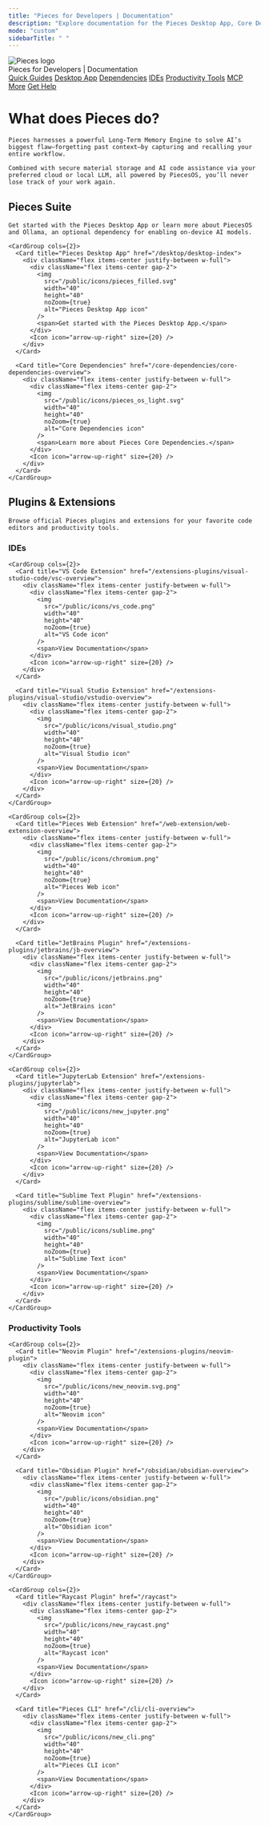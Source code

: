 ```yaml
---
title: "Pieces for Developers | Documentation"
description: "Explore documentation for the Pieces Desktop App, Core Dependencies, all plugins & extensions, and more."
mode: "custom"
sidebarTitle: " "
---
```


<style>
  /* Hide the nav logo on the index page */
  .page-index .nav-logo {
    display: none !important;
  }
</style>

<div className="w-full px-6 py-6 flex flex-col items-center border-b border-neutral-200 bg-gray-50 dark:bg-neutral-900 sticky top-0 z-50">
  <img
    src="/public/icons/pieces_filled.svg"
    alt="Pieces logo"
    className="w-10 h-10 mb-2"
  />
  <div className="text-xl font-semibold text-black dark:text-white mb-3">
    Pieces for Developers | Documentation
  </div>
  <div className="flex flex-wrap justify-center gap-x-4 gap-y-2 text-base font-medium text-gray-700 dark:text-gray-300">
    <a href="/meet-pieces/meet-pieces-index">Quick Guides</a>
    <a href="/desktop/desktop-index">Desktop App</a>
    <a href="/core-dependencies/core-dependencies-overview">Dependencies</a>
    <a href="/ides/vs-code-extension">IDEs</a>
    <a href="/productivity-tools/neovim-plugin">Productivity Tools</a>
    <a href="/mcp/mcp-overview">MCP</a>
    <a href="/more/roadmap">More</a>
    <a href="/get-help/getting-support">Get Help</a>
  </div>
</div>

<div className="custom-width-container">
  <div className="prose max-w-screen-xl mx-auto px-4 py-8">

# What does Pieces do?

    Pieces harnesses a powerful Long-Term Memory Engine to solve AI’s biggest flaw—forgetting past context—by capturing and recalling your entire workflow.

    Combined with secure material storage and AI code assistance via your preferred cloud or local LLM, all powered by PiecesOS, you’ll never lose track of your work again.

## Pieces Suite

    Get started with the Pieces Desktop App or learn more about PiecesOS and Ollama, an optional dependency for enabling on-device AI models.

    <CardGroup cols={2}>
      <Card title="Pieces Desktop App" href="/desktop/desktop-index">
        <div className="flex items-center justify-between w-full">
          <div className="flex items-center gap-2">
            <img
              src="/public/icons/pieces_filled.svg"
              width="40"
              height="40"
              noZoom={true}
              alt="Pieces Desktop App icon"
            />
            <span>Get started with the Pieces Desktop App.</span>
          </div>
          <Icon icon="arrow-up-right" size={20} />
        </div>
      </Card>

      <Card title="Core Dependencies" href="/core-dependencies/core-dependencies-overview">
        <div className="flex items-center justify-between w-full">
          <div className="flex items-center gap-2">
            <img
              src="/public/icons/pieces_os_light.svg"
              width="40"
              height="40"
              noZoom={true}
              alt="Core Dependencies icon"
            />
            <span>Learn more about Pieces Core Dependencies.</span>
          </div>
          <Icon icon="arrow-up-right" size={20} />
        </div>
      </Card>
    </CardGroup>

## Plugins & Extensions

    Browse official Pieces plugins and extensions for your favorite code editors and productivity tools.

### IDEs

    <CardGroup cols={2}>
      <Card title="VS Code Extension" href="/extensions-plugins/visual-studio-code/vsc-overview">
        <div className="flex items-center justify-between w-full">
          <div className="flex items-center gap-2">
            <img
              src="/public/icons/vs_code.png"
              width="40"
              height="40"
              noZoom={true}
              alt="VS Code icon"
            />
            <span>View Documentation</span>
          </div>
          <Icon icon="arrow-up-right" size={20} />
        </div>
      </Card>

      <Card title="Visual Studio Extension" href="/extensions-plugins/visual-studio/vstudio-overview">
        <div className="flex items-center justify-between w-full">
          <div className="flex items-center gap-2">
            <img
              src="/public/icons/visual_studio.png"
              width="40"
              height="40"
              noZoom={true}
              alt="Visual Studio icon"
            />
            <span>View Documentation</span>
          </div>
          <Icon icon="arrow-up-right" size={20} />
        </div>
      </Card>
    </CardGroup>

    <CardGroup cols={2}>
      <Card title="Pieces Web Extension" href="/web-extension/web-extension-overview">
        <div className="flex items-center justify-between w-full">
          <div className="flex items-center gap-2">
            <img
              src="/public/icons/chromium.png"
              width="40"
              height="40"
              noZoom={true}
              alt="Pieces Web icon"
            />
            <span>View Documentation</span>
          </div>
          <Icon icon="arrow-up-right" size={20} />
        </div>
      </Card>

      <Card title="JetBrains Plugin" href="/extensions-plugins/jetbrains/jb-overview">
        <div className="flex items-center justify-between w-full">
          <div className="flex items-center gap-2">
            <img
              src="/public/icons/jetbrains.png"
              width="40"
              height="40"
              noZoom={true}
              alt="JetBrains icon"
            />
            <span>View Documentation</span>
          </div>
          <Icon icon="arrow-up-right" size={20} />
        </div>
      </Card>
    </CardGroup>

    <CardGroup cols={2}>
      <Card title="JupyterLab Extension" href="/extensions-plugins/jupyterlab">
        <div className="flex items-center justify-between w-full">
          <div className="flex items-center gap-2">
            <img
              src="/public/icons/new_jupyter.png"
              width="40"
              height="40"
              noZoom={true}
              alt="JupyterLab icon"
            />
            <span>View Documentation</span>
          </div>
          <Icon icon="arrow-up-right" size={20} />
        </div>
      </Card>

      <Card title="Sublime Text Plugin" href="/extensions-plugins/sublime/sublime-overview">
        <div className="flex items-center justify-between w-full">
          <div className="flex items-center gap-2">
            <img
              src="/public/icons/sublime.png"
              width="40"
              height="40"
              noZoom={true}
              alt="Sublime Text icon"
            />
            <span>View Documentation</span>
          </div>
          <Icon icon="arrow-up-right" size={20} />
        </div>
      </Card>
    </CardGroup>

### Productivity Tools

    <CardGroup cols={2}>
      <Card title="Neovim Plugin" href="/extensions-plugins/neovim-plugin">
        <div className="flex items-center justify-between w-full">
          <div className="flex items-center gap-2">
            <img
              src="/public/icons/new_neovim.svg.png"
              width="40"
              height="40"
              noZoom={true}
              alt="Neovim icon"
            />
            <span>View Documentation</span>
          </div>
          <Icon icon="arrow-up-right" size={20} />
        </div>
      </Card>

      <Card title="Obsidian Plugin" href="/obsidian/obsidian-overview">
        <div className="flex items-center justify-between w-full">
          <div className="flex items-center gap-2">
            <img
              src="/public/icons/obsidian.png"
              width="40"
              height="40"
              noZoom={true}
              alt="Obsidian icon"
            />
            <span>View Documentation</span>
          </div>
          <Icon icon="arrow-up-right" size={20} />
        </div>
      </Card>
    </CardGroup>

    <CardGroup cols={2}>
      <Card title="Raycast Plugin" href="/raycast">
        <div className="flex items-center justify-between w-full">
          <div className="flex items-center gap-2">
            <img
              src="/public/icons/new_raycast.png"
              width="40"
              height="40"
              noZoom={true}
              alt="Raycast icon"
            />
            <span>View Documentation</span>
          </div>
          <Icon icon="arrow-up-right" size={20} />
        </div>
      </Card>

      <Card title="Pieces CLI" href="/cli/cli-overview">
        <div className="flex items-center justify-between w-full">
          <div className="flex items-center gap-2">
            <img
              src="/public/icons/new_cli.png"
              width="40"
              height="40"
              noZoom={true}
              alt="Pieces CLI icon"
            />
            <span>View Documentation</span>
          </div>
          <Icon icon="arrow-up-right" size={20} />
        </div>
      </Card>
    </CardGroup>

  </div>
</div>